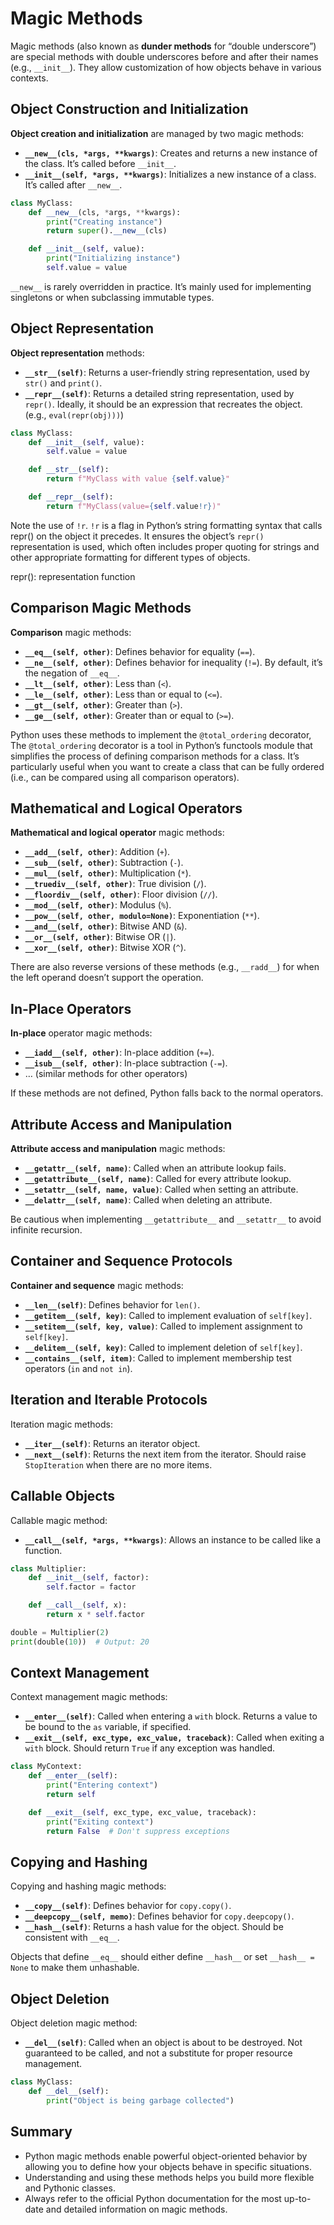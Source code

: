 # Magic Methods

Magic methods (also known as **dunder methods** for "double underscore") are special methods with double underscores before and after their names (e.g., `__init__`). They allow customization of how objects behave in various contexts.

## Object Construction and Initialization {.hide}

::: {.smaller-70}
**Object creation and initialization** are managed by two magic methods:

- **`__new__(cls, *args, **kwargs)`**: Creates and returns a new instance of the class. It's called before `__init__`.
- **`__init__(self, *args, **kwargs)`**: Initializes a new instance of a class. It's called after `__new__`.

```python
class MyClass:
    def __new__(cls, *args, **kwargs):
        print("Creating instance")
        return super().__new__(cls)

    def __init__(self, value):
        print("Initializing instance")
        self.value = value
```

::: {.callout-note}
`__new__` is rarely overridden in practice. It's mainly used for implementing singletons or when subclassing immutable types.
:::
:::


## Object Representation {.hide}

::: {.smaller-70}
**Object representation** methods:

- **`__str__(self)`**: Returns a user-friendly string representation, used by `str()` and `print()`.
- **`__repr__(self)`**: Returns a detailed string representation, used by `repr()`. Ideally, it should be an expression that recreates the object. (e.g., `eval(repr(obj)))`)

```python
class MyClass:
    def __init__(self, value):
        self.value = value

    def __str__(self):
        return f"MyClass with value {self.value}"

    def __repr__(self):
        return f"MyClass(value={self.value!r})"
```

:::{.callout-note}
Note the use of `!r`. `!r` is a flag in Python's string formatting syntax that calls repr() on the object it precedes. It ensures the object's `repr()` representation is used, which often includes proper quoting for strings and other appropriate formatting for different types of objects.
:::
:::

::: {.notes}
repr(): representation function
:::

## Comparison Magic Methods {.hide}

::: {.smaller-70}
**Comparison** magic methods:

- **`__eq__(self, other)`**: Defines behavior for equality (`==`).
- **`__ne__(self, other)`**: Defines behavior for inequality (`!=`). By default, it's the negation of `__eq__`.
- **`__lt__(self, other)`**: Less than (`<`).
- **`__le__(self, other)`**: Less than or equal to (`<=`).
- **`__gt__(self, other)`**: Greater than (`>`).
- **`__ge__(self, other)`**: Greater than or equal to (`>=`).

:::

::: {.notes}
Python uses these methods to implement the `@total_ordering` decorator, The `@total_ordering` decorator is a tool in Python's functools module that simplifies the process of defining comparison methods for a class. It's particularly useful when you want to create a class that can be fully ordered (i.e., can be compared using all comparison operators).
:::

## Mathematical and Logical Operators {.hide}

::: {.smaller-70}
**Mathematical and logical operator** magic methods:

- **`__add__(self, other)`**: Addition (`+`).
- **`__sub__(self, other)`**: Subtraction (`-`).
- **`__mul__(self, other)`**: Multiplication (`*`).
- **`__truediv__(self, other)`**: True division (`/`).
- **`__floordiv__(self, other)`**: Floor division (`//`).
- **`__mod__(self, other)`**: Modulus (`%`).
- **`__pow__(self, other, modulo=None)`**: Exponentiation (`**`).
- **`__and__(self, other)`**: Bitwise AND (`&`).
- **`__or__(self, other)`**: Bitwise OR (`|`).
- **`__xor__(self, other)`**: Bitwise XOR (`^`).

There are also reverse versions of these methods (e.g., `__radd__`) for when the left operand doesn't support the operation.

::::

## In-Place Operators {.hide}

::: {.smaller-70}
**In-place** operator magic methods:

- **`__iadd__(self, other)`**: In-place addition (`+=`).
- **`__isub__(self, other)`**: In-place subtraction (`-=`).
- ... (similar methods for other operators)

If these methods are not defined, Python falls back to the normal operators.

:::


## Attribute Access and Manipulation {.hide}

::: {.smaller-70}
**Attribute access and manipulation** magic methods:

- **`__getattr__(self, name)`**: Called when an attribute lookup fails.
- **`__getattribute__(self, name)`**: Called for every attribute lookup.
- **`__setattr__(self, name, value)`**: Called when setting an attribute.
- **`__delattr__(self, name)`**: Called when deleting an attribute.

Be cautious when implementing `__getattribute__` and `__setattr__` to avoid infinite recursion.
:::


## Container and Sequence Protocols {.hide}

::: {.smaller-70}
**Container and sequence** magic methods:

- **`__len__(self)`**: Defines behavior for `len()`.
- **`__getitem__(self, key)`**: Called to implement evaluation of `self[key]`.
- **`__setitem__(self, key, value)`**: Called to implement assignment to `self[key]`.
- **`__delitem__(self, key)`**: Called to implement deletion of `self[key]`.
- **`__contains__(self, item)`**: Called to implement membership test operators (`in` and `not in`).
:::


## Iteration and Iterable Protocols {.hide}

::: {.smaller-70}
Iteration magic methods:

- **`__iter__(self)`**: Returns an iterator object.
- **`__next__(self)`**: Returns the next item from the iterator. Should raise `StopIteration` when there are no more items.
:::


## Callable Objects {.hide}

::: {.smaller-70}
Callable magic method:

- **`__call__(self, *args, **kwargs)`**: Allows an instance to be called like a function.

```python
class Multiplier:
    def __init__(self, factor):
        self.factor = factor

    def __call__(self, x):
        return x * self.factor

double = Multiplier(2)
print(double(10))  # Output: 20
```
:::


## Context Management {.hide}

::: {.smaller-70}
Context management magic methods:

- **`__enter__(self)`**: Called when entering a `with` block. Returns a value to be bound to the `as` variable, if specified.
- **`__exit__(self, exc_type, exc_value, traceback)`**: Called when exiting a `with` block. Should return `True` if any exception was handled.

```python
class MyContext:
    def __enter__(self):
        print("Entering context")
        return self

    def __exit__(self, exc_type, exc_value, traceback):
        print("Exiting context")
        return False  # Don't suppress exceptions
```
:::


## Copying and Hashing {.hide}

::: {.smaller-70}
Copying and hashing magic methods:

- **`__copy__(self)`**: Defines behavior for `copy.copy()`.
- **`__deepcopy__(self, memo)`**: Defines behavior for `copy.deepcopy()`.
- **`__hash__(self)`**: Returns a hash value for the object. Should be consistent with `__eq__`.

Objects that define `__eq__` should either define `__hash__` or set `__hash__ = None` to make them unhashable.
:::


## Object Deletion {.hide}

::: {.smaller-70}
Object deletion magic method:

- **`__del__(self)`**: Called when an object is about to be destroyed. Not guaranteed to be called, and not a substitute for proper resource management.

```python
class MyClass:
    def __del__(self):
        print("Object is being garbage collected")
```
:::

## Summary

- Python magic methods enable powerful object-oriented behavior by allowing you to define how your objects behave in specific situations.
- Understanding and using these methods helps you build more flexible and Pythonic classes.
- Always refer to the official Python documentation for the most up-to-date and detailed information on magic methods.